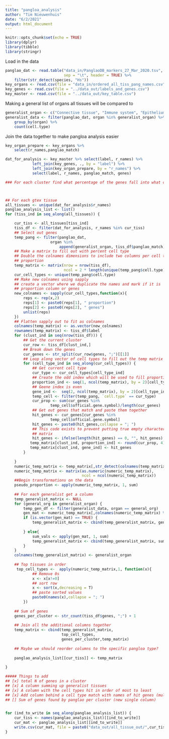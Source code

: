 ```yaml
---
title: "pangloa_analysis"
author: "Tim Nieuwenhuis"
date: "6/2/2021"
output: html_document
---
```


```r
knitr::opts_chunk$set(echo = TRUE)
library(dplyr)
library(tibble)
library(stringr)
```

Load in the data
```r
panglao_dat <- read.table("data_in/PanglaoDB_markers_27_Mar_2020.tsv",
                          sep = "\t", header = TRUE) %>%
    filter(str_detect(species, "Hs"))
key_organs <- read.csv(file = "data_in/ordered_all_tiss_pang_names.csv")
key_genes <- read.csv(file = "../data_out/labels_and_genes.csv")
key_master <- read.csv(file = "../data_out/key_table.csv")


```
Making a general list of organs all tissues will be compared to
```r
generalist_organ <- c("Connective tissue", "Immune system", "Epithelium", "Skeletal muscle")
generalist_data <- filter(panglao_dat, organ %in% generalist_organ) %>%
    group_by(organ) %>%
    count(cell.type)

```
Join the data together to make pangloa analysis easier
```r

key_organ_prepare <- key_organs %>%
    select(r_names,panglao_match)

dat_for_analysis <- key_master %>% select(label, r_names) %>%
            left_join(key_genes, ., by = "label") %>%
            left_join(key_organ_prepare, by = "r_names") %>%
            select(label, r_names, panglao_match, genes)
```


```r
### For each cluster find what percentage of the genes fall into what cell types



## For each gtex tissue
all_tissues <- unique(dat_for_analysis$r_names)
panglao_analysis_list <- list()
for (tiss_ind in seq_along(all_tissues)) {

    cur_tiss <- all_tissues[tiss_ind]
    tiss_df <- filter(dat_for_analysis, r_names %in% cur_tiss)
    ## Select out genes
    temp_pang <- filter(panglao_dat,
                    organ %in%
                        append(generalist_organ, tiss_df$panglao_match))
    ## Make a matrix to fill out with percent cell type
    ## Double the colnames dimensions to include two columns per cell type
    ## proportion 
    temp_matrix <- matrix(nrow = nrow(tiss_df),
                          ncol = 2 * length(unique(temp_pang$cell.type)))
    cur_cell_types <- unique(temp_pang$cell.type)
    ## Make new colnames using sapply
    ## create a vector where we duplicate the names and mark if it is
    ## proportion column or genes
    new_colnames <- sapply(cur_cell_types,function(x){
        reps <- rep(x,2)
        reps[1] <- paste0(reps[1], " proportion")
        reps[2] <- paste0(reps[2], " genes")
        unlist(reps)
    })
    ## Flatten sapply out to fit as colnames
    colnames(temp_matrix) <- as.vector(new_colnames) 
    rownames(temp_matrix) <- tiss_df$label
    for (clust_ind in seq(nrow(tiss_df))) {
        ## Get the current cluster
        cur_row <- tiss_df[clust_ind,]
        ## Break down the genes
        cur_genes <- str_split(cur_row$genes, ";")[[1]]
        ## Loop along vector of cell types to fill out the temp matrix
        for (cell_type_ind in seq_along(cur_cell_types)) {
            ## Get current cell type
            cur_type <- cur_cell_types[cell_type_ind]
            ## Create the odd index which will be used to fill proportion data
            proportion_ind <- seq(1, ncol(temp_matrix), by = 2)[cell_type_ind]
            ## Geene index is even
            gene_ind <-  seq(2, ncol(temp_matrix), by = 2)[cell_type_ind]
            temp_cell <- filter(temp_pang, `cell.type` == cur_type)
            cur_prop <- sum(cur_genes %in%
                    temp_cell$official.gene.symbol)/length(cur_genes)
            ## Get out genes that match and paste them together
            hit_genes <- cur_genes[cur_genes %in%
                    temp_cell$official.gene.symbol]
            hit_genes <- paste0(hit_genes,collapse = "; ")
            ## This code exists to prevent putting true empty characters into the
            ## matrix
            hit_genes <- ifelse(length(hit_genes) == 0, "", hit_genes)
           temp_matrix[clust_ind, proportion_ind] <- round(cur_prop, 4)
           temp_matrix[clust_ind, gene_ind] <- hit_genes
        }
        
    }
    numeric_temp_matrix <- temp_matrix[,str_detect(colnames(temp_matrix),pattern = "proportion")]
    numeric_temp_matrix <- matrix(as.numeric(numeric_temp_matrix),
                                  ncol = ncol(numeric_temp_matrix))
    ##Begin transformations on the data
    pseudo_proportion <- apply(numeric_temp_matrix, 1, sum)
    
    ## For each generalist get a column
    temp_generalist_matrix <- NULL
    for (general_org in generalist_organ) {
        temp_gen_df <- filter(generalist_data, organ == general_org)
        gen_mat <- numeric_temp_matrix[,colnames(numeric_temp_matrix) %in% temp_gen_df$cell.type]
        if (is.vector(gen_mat) == TRUE) {
            temp_generalist_matrix <- cbind(temp_generalist_matrix, gen_mat)
            
        } else{
            sum_vals <- apply(gen_mat, 1, sum)
            temp_generalist_matrix <- cbind(temp_generalist_matrix, sum_vals)
        }
    }
    colnames(temp_generalist_matrix) <- generalist_organ
    
    ## Top tissues in order
     top_cell_types <-  apply(numeric_temp_matrix,1, function(x){
            ## Remove 0s
            x <- x[x!=0]
            ## sort row
            x <- sort(x,decreasing = T)
            ## paste sorted values
            paste0(names(x),collapse = "; ")
        })
    
    ## Sum of genes
    genes_per_cluster <- str_count(tiss_df$genes, ";") + 1
    
    ## Join all the additional columns together
    temp_matrix <- cbind(temp_generalist_matrix,
                         top_cell_types,
                         genes_per_cluster,temp_matrix)
    
    ## Maybe we should reorder columns to the specific pangloa type?
    
    panglao_analysis_list[[cur_tiss]] <- temp_matrix 
    
}

##### Things to add
## [x] total N of genes in a cluster
## [x] A column summing up generalist tissues
## [x] A column with the cell types hit in order of most to least
## [x] Add column behind a cell type match with names of hit genes (multiple column)
## [] Sum of genes found by panglao per cluster (new single column)


for (ind_to_write in seq_along(panglao_analysis_list)) {
    cur_tiss <- names(panglao_analysis_list)[[ind_to_write]]
    cur_mat <- panglao_analysis_list[[ind_to_write]]
    write.csv(cur_mat, file = paste0("data_out/all_tissue_out/",cur_tiss, "_panglao_analysis.csv"))
}



```

